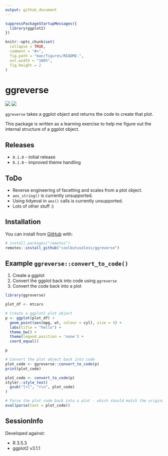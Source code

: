 ```yaml
---
output: github_document
---
```


<!-- README.md is generated from README.Rmd. Please edit that file -->

```r
suppressPackageStartupMessages({
  library(ggplot2)
})

knitr::opts_chunk$set(
  collapse = TRUE,
  comment = "#>",
  fig.path = "man/figures/README-",
  out.width = "100%",
  fig.height = 2
)
```

# ggreverse

<!-- badges: start -->
![](https://img.shields.io/badge/Status-alpha-orange.svg)
![](https://img.shields.io/badge/Version-0.1.1-blue.svg)
<!-- badges: end -->

`ggreverse` takes a ggplot object and returns the code to create that plot.

This package is written as a learning exercise to help me figure out 
the internal structure of a ggplot object.

## Releases

* `0.1.0` - initial release
* `0.1.0` - improved theme handling

## ToDo

* Reverse engineering of facetting and scales from a plot object.
* `aes_string()` is currently unsupported.
* Using tidyeval in `aes()` calls is currently unsupported.
* Lots of other stuff :)

## Installation

You can install from [GitHub](https://github.com/coolbutuseless/) with:

``` r
# install.packages("remotes")
remotes::install_github("coolbutuseless/ggreverse")
```



## Example `ggreverse::convert_to_code()`

1. Create a ggplot
2. Convert the ggplot back into code using `ggreverse`
3. Convert the code back into a plot

```r
library(ggreverse)

plot_df <- mtcars

# Create a ggplot2 plot object
p <- ggplot(plot_df) +
  geom_point(aes(mpg, wt, colour = cyl), size = 3) +
  labs(title = "hello") +
  theme_bw() + 
  theme(legend.position = 'none') + 
  coord_equal()
```

```r
p
```


```r
# Convert the plot object back into code
plot_code <- ggreverse::convert_to_code(p)
print(plot_code)
```


```r
plot_code <- convert_to_code(p)
styler::style_text(
  gsub("[+]", "+\n", plot_code)
)
```


```r
# Parse the plot code back into a plot - which should match the original plot
eval(parse(text = plot_code))
```


## SessionInfo

Developed against:

* R 3.5.3
* ggplot2 v3.1.1

